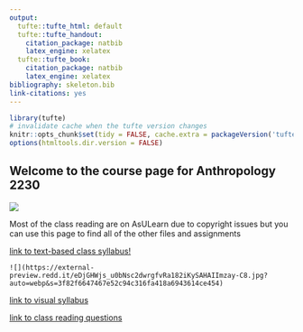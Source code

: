 ```yaml
---
output:
  tufte::tufte_html: default
  tufte::tufte_handout:
    citation_package: natbib
    latex_engine: xelatex
  tufte::tufte_book:
    citation_package: natbib
    latex_engine: xelatex
bibliography: skeleton.bib
link-citations: yes
---
```


```r
library(tufte)
# invalidate cache when the tufte version changes
knitr::opts_chunk$set(tidy = FALSE, cache.extra = packageVersion('tufte'))
options(htmltools.dir.version = FALSE)
```


## Welcome to the course page for Anthropology 2230

![](https://i1.wp.com/www.filthymonkeymen.com/wp-content/uploads/2013/07/chauvet-hands-e1531962042281.jpg)  

Most of the class reading are on AsULearn due to copyright issues but you can use this page to find all of the other files and assignments


[link to text-based class syllabus!](https://marckissel.github.io/2020_Spring_Bioanth/syllabus.html)
```marginfigure

![](https://external-preview.redd.it/eDjGHWjs_u0bNsc2dwrgfvRa182iKySAHAIImzay-C8.jpg?auto=webp&s=3f82f6647467e52c94c316fa418a6943614ce454)
```

[link to visual syllabus](https://marckissel.github.io/2020_Spring_Bioanth/syllabus/Spring%20Anthropology%202230_%20Biological%20Anthropology%20(1).pdf)

[link to class reading questions](https://marckissel.github.io/2020_Spring_Bioanth/course_reading_questions/Questions.html)




